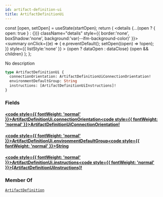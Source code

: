 ```yaml
---
id: artifact-definition-ui
title: ArtifactDefinitionUi
---
```









  const [open, setOpen] = useState(startOpen);
  return (
    <details {...(open ? { open: true } : {})} className="details" style={{ border:'none', boxShadow:'none', background:'var(--ifm-background-color)' }}>
      <summary
        onClick={(e) => {
          e.preventDefault();
          setOpen((open) => !open);
        }}
        style={{ listStyle:'none' }}
      >
      {open ? dataOpen : dataClose}
      </summary>
      {open && children}
    </details>
  );
};








No description


```graphql
type ArtifactDefinitionUi {
  connectionOrientation: ArtifactDefinitionUiConnectionOrientation!
  environmentDefaultGroup: String
  instructions: [ArtifactDefinitionUiInstructions]!
}
```




### Fields

#### [<code style={{ fontWeight: 'normal' }}>ArtifactDefinitionUi.<b>connectionOrientation</b></code>](#)<Bullet />[<code style={{ fontWeight: 'normal' }}><b>ArtifactDefinitionUiConnectionOrientation!</b></code>](/swapi/types/enums/artifact-definition-ui-connection-orientation.mdx) <Badge class="badge badge--secondary badge--non_null" text="non-null"/> <Badge class="badge badge--secondary " text="enum"/> 



#### [<code style={{ fontWeight: 'normal' }}>ArtifactDefinitionUi.<b>environmentDefaultGroup</b></code>](#)<Bullet />[<code style={{ fontWeight: 'normal' }}><b>String</b></code>](/swapi/types/scalars/string.mdx) <Badge class="badge badge--secondary " text="scalar"/> 



#### [<code style={{ fontWeight: 'normal' }}>ArtifactDefinitionUi.<b>instructions</b></code>](#)<Bullet />[<code style={{ fontWeight: 'normal' }}><b>[ArtifactDefinitionUiInstructions]!</b></code>](/swapi/types/objects/artifact-definition-ui-instructions.mdx) <Badge class="badge badge--secondary badge--non_null" text="non-null"/> <Badge class="badge badge--secondary " text="object"/> 







### Member Of

[`ArtifactDefinition`](/swapi/types/objects/artifact-definition.mdx)  <Badge class="badge badge--secondary badge--relation" text="object"/>